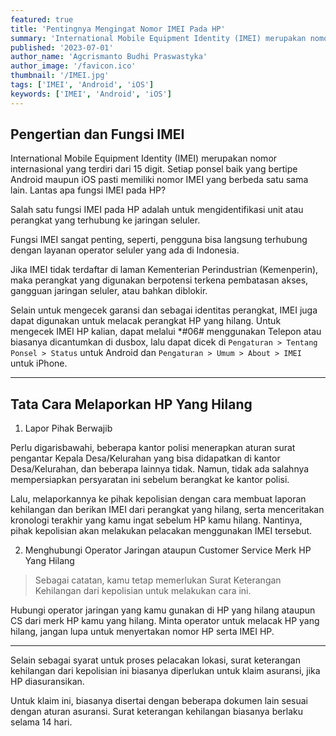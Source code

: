 ```yaml
---
featured: true
title: 'Pentingnya Mengingat Nomor IMEI Pada HP'
summary: 'International Mobile Equipment Identity (IMEI) merupakan nomor internasional yang terdiri dari 15 digit.'
published: '2023-07-01'
author_name: 'Agcrismanto Budhi Praswastyka'
author_image: '/favicon.ico'
thumbnail: '/IMEI.jpg'
tags: ['IMEI', 'Android', 'iOS']
keywords: ['IMEI', 'Android', 'iOS']
---
```

## Pengertian dan Fungsi IMEI
International Mobile Equipment Identity (IMEI) merupakan nomor internasional yang terdiri dari 15 digit. Setiap ponsel baik yang bertipe Android maupun iOS pasti memiliki nomor IMEI yang berbeda satu sama lain. Lantas apa fungsi IMEI pada HP?

Salah satu fungsi IMEI pada HP adalah untuk mengidentifikasi unit atau perangkat yang terhubung ke jaringan seluler.

Fungsi IMEI sangat penting, seperti, pengguna bisa langsung terhubung dengan layanan operator seluler yang ada di Indonesia.

Jika IMEI tidak terdaftar di laman Kementerian Perindustrian (Kemenperin), maka perangkat yang digunakan berpotensi terkena pembatasan akses, gangguan jaringan seluler, atau bahkan diblokir.

Selain untuk mengecek garansi dan sebagai identitas perangkat, IMEI juga dapat digunakan untuk melacak perangkat HP yang hilang. Untuk mengecek IMEI HP kalian, dapat melalui *#06# menggunakan Telepon atau biasanya dicantumkan di dusbox, lalu dapat dicek di `Pengaturan > Tentang Ponsel > Status` untuk Android dan `Pengaturan > Umum > About > IMEI` untuk iPhone.

---

## Tata Cara Melaporkan HP Yang Hilang
1. Lapor Pihak Berwajib

Perlu digarisbawahi, beberapa kantor polisi menerapkan aturan surat pengantar Kepala Desa/Kelurahan yang bisa didapatkan di kantor Desa/Kelurahan, dan beberapa lainnya tidak. Namun, tidak ada salahnya mempersiapkan persyaratan ini sebelum berangkat ke kantor polisi.

Lalu, melaporkannya ke pihak kepolisian dengan cara membuat laporan kehilangan dan berikan IMEI dari perangkat yang hilang, serta menceritakan kronologi terakhir yang kamu ingat sebelum HP kamu hilang. Nantinya, pihak kepolisian akan melakukan pelacakan menggunakan IMEI tersebut.
  
2. Menghubungi Operator Jaringan ataupun Customer Service Merk HP Yang Hilang

> Sebagai catatan, kamu tetap memerlukan Surat Keterangan Kehilangan dari kepolisian untuk melakukan cara ini.

Hubungi operator jaringan yang kamu gunakan di HP yang hilang ataupun CS dari merk HP kamu yang hilang. Minta operator untuk melacak HP yang hilang, jangan lupa untuk menyertakan nomor HP serta IMEI HP.

---

Selain sebagai syarat untuk proses pelacakan lokasi, surat keterangan kehilangan dari kepolisian ini biasanya diperlukan untuk klaim asuransi, jika HP diasuransikan.

Untuk klaim ini, biasanya disertai dengan beberapa dokumen lain sesuai dengan aturan asuransi. Surat keterangan kehilangan biasanya berlaku selama 14 hari.